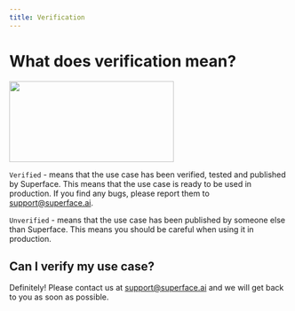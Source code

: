 ```yaml
---
title: Verification
---
```



# What does verification mean?

<img src={ImgVerification} width="296" height="146" />

`Verified` - means that the use case has been verified, tested and published by Superface. This means that the use case is ready to be used in production. If you find any bugs, please report them to [support@superface.ai](mailto:support@superface.ai).


`Unverified` - means that the use case has been published by someone else than Superface. This means you should be careful when using it in production.

## Can I verify my use case?

Definitely! Please contact us at [support@superface.ai](mailto:support@superface.ai) and we will get back to you as soon as possible.